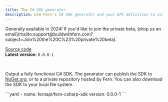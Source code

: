 ```yaml
---
title: The C# SDK generator
description: Use Fern's C# SDK generator and your API definition to output a fully functional C# SDK to your local file system, to a private repository, or to NuGet.
---
```


<Tip>
Generally available in 2024! If you'd like to join the private beta, [drop us an email](mailto:support@buildwithfern.com?subject=Join%20the%20C%23%20private%20beta).
</Tip>

[Source code](https://github.com/fern-api/fern/tree/main/generators/csharp)<br />
**Latest version**: `0.0.0-1`

<br />

Output a fully functional C# SDK. The generator can publish the SDK to [NuGet.org](https://www.nuget.org), or to a private repository hosted by Fern. You can also download the SDK to your local file system.

<CodeBlock title="generators.yml">
```yaml
- name: fernapi/fern-csharp-sdk
  version: 0.0.0-1
```
</CodeBlock>
